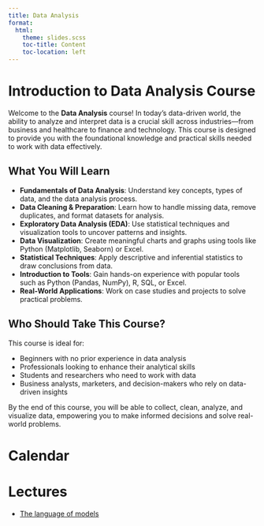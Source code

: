```yaml
---
title: Data Analysis
format: 
  html:
    theme: slides.scss
    toc-title: Content
    toc-location: left
---
```


# Introduction to Data Analysis Course

Welcome to the **Data Analysis** course! In today's data-driven world, the ability to analyze and interpret data is a crucial skill across industries—from business and healthcare to finance and technology. This course is designed to provide you with the foundational knowledge and practical skills needed to work with data effectively.

## What You Will Learn

-   **Fundamentals of Data Analysis**: Understand key concepts, types of data, and the data analysis process.
-   **Data Cleaning & Preparation**: Learn how to handle missing data, remove duplicates, and format datasets for analysis.
-   **Exploratory Data Analysis (EDA)**: Use statistical techniques and visualization tools to uncover patterns and insights.
-   **Data Visualization**: Create meaningful charts and graphs using tools like Python (Matplotlib, Seaborn) or Excel.
-   **Statistical Techniques**: Apply descriptive and inferential statistics to draw conclusions from data.
-   **Introduction to Tools**: Gain hands-on experience with popular tools such as Python (Pandas, NumPy), R, SQL, or Excel.
-   **Real-World Applications**: Work on case studies and projects to solve practical problems.

## Who Should Take This Course?

This course is ideal for:

-   Beginners with no prior experience in data analysis
-   Professionals looking to enhance their analytical skills
-   Students and researchers who need to work with data
-   Business analysts, marketers, and decision-makers who rely on data-driven insights

By the end of this course, you will be able to collect, clean, analyze, and visualize data, empowering you to make informed decisions and solve real-world problems.

# Calendar

# Lectures

-   [The language of models](1-language-of-models.qmd)
